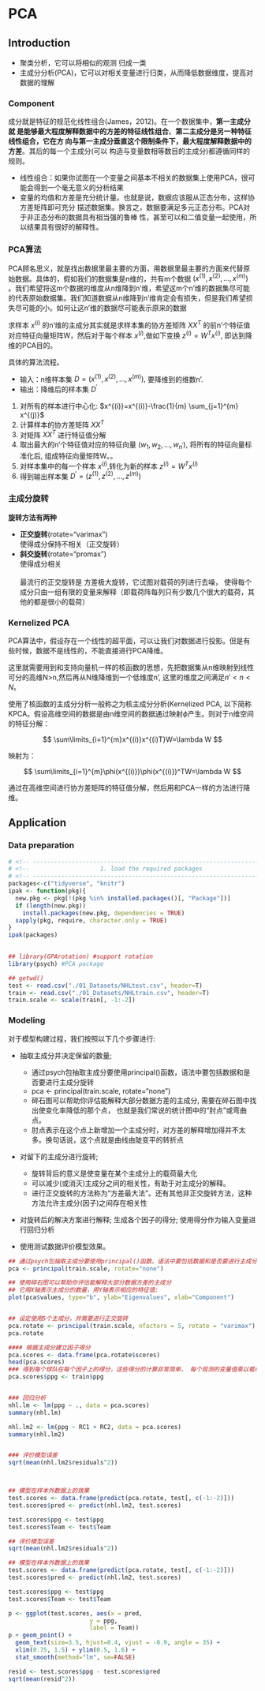 #  PCA


## Introduction

* 聚类分析，它可以将相似的观测 归成一类
* 主成分分析(PCA)，它可以对相关变量进行归类，从而降低数据维度，提高对数据的理解

### Component

成分就是特征的规范化线性组合(James，2012)。在一个数据集中，**第一主成分就 是能够最大程度解释数据中的方差的特征线性组合**。**第二主成分是另一种特征线性组合，它在方 向与第一主成分垂直这个限制条件下，最大程度解释数据中的方差**。其后的每一个主成分(可以 构造与变量数相等数目的主成分)都遵循同样的规则。

* 线性组合：如果你试图在一个变量之间基本不相关的数据集上使用PCA，很可能会得到一个毫无意义的分析结果
* 变量的均值和方差是充分统计量。也就是说，数据应该服从正态分布，这样协方差矩阵即可充分 描述数据集。换言之，数据要满足多元正态分布。PCA对于非正态分布的数据具有相当强的鲁棒 性，甚至可以和二值变量一起使用，所以结果具有很好的解释性。


### PCA算法

PCA顾名思义，就是找出数据里最主要的方面，用数据里最主要的方面来代替原始数据。具体的，假如我们的数据集是n维的，共有m个数据 $(x^{(1)},x^{(2)},...,x^{(m)})$ 。我们希望将这m个数据的维度从n维降到n'维，希望这m个n'维的数据集尽可能的代表原始数据集。我们知道数据从n维降到n'维肯定会有损失，但是我们希望损失尽可能的小。如何让这n'维的数据尽可能表示原来的数据

求样本 $x^{(i)}$ 的n'维的主成分其实就是求样本集的协方差矩阵 $X X^{T}$ 的前n'个特征值对应特征向量矩阵W，然后对于每个样本 $x^{(i)}$,做如下变换 $z^{(i)}=W^{T} x^{(i)},$ 即达到降维的PCA目的。

具体的算法流程。

* 输入：n维样本集 $D=\left(x^{(1)}, x^{(2)}, \ldots, x^{(m)}\right),$ 要降维到的维数n'.
* 输出：降维后的样本集 $D^{\prime}$


1. 对所有的样本进行中心化: $x^{(i)}=x^{(i)}-\frac{1}{m} \sum_{j=1}^{m} x^{(j)}$
2. 计算样本的协方差矩阵 $X X^{T}$
3. 对矩阵 $X X^{T}$ 进行特征值分解
4. 取出最大的n'个特征值对应的特征向量 $\left(w_{1}, w_{2}, \ldots, w_{n^{\prime}}\right),$ 将所有的特征向量标准化后, 组成特征向量矩阵W。。
5. 对样本集中的每一个样本 $x^{(i)}$,转化为新的样本 $z^{(i)}=W^{T} x^{(i)}$
6.  得到输出样本集 $D^{\prime}=\left(z^{(1)}, z^{(2)}, \ldots, z^{(m)}\right)$

### 主成分旋转

**旋转方法有两种**

* **正交旋转**(rotate="varimax")\
  使得成分保持不相关（正交旋转）
* **斜交旋转**(rotate="promax")\
  使得成分相关\
  \
  最流行的正交旋转是 方差极大旋转，它试图对载荷的列进行去噪， 使得每个成分只由一组有限的变量来解释（即载荷阵每列只有少数几个很大的载荷，其他的都是很小的载荷）



### Kernelized PCA

PCA算法中，假设存在一个线性的超平面，可以让我们对数据进行投影。但是有些时候，数据不是线性的，不能直接进行PCA降维。

这里就需要用到和支持向量机一样的核函数的思想，先把数据集从n维映射到线性可分的高维N>n,然后再从N维降维到一个低维度n', 这里的维度之间满足$n'\lt n \lt N$。


使用了核函数的主成分分析一般称之为核主成分分析(Kernelized PCA, 以下简称KPCA。假设高维空间的数据是由n维空间的数据通过映射$\phi$产生。则对于n维空间的特征分解：

$$
\sum\limits_{i=1}^{m}x^{(i)}x^{(i)T}W=\lambda W
$$

映射为：

$$
\sum\limits_{i=1}^{m}\phi(x^{(i)})\phi(x^{(i)})^TW=\lambda W
$$

通过在高维空间进行协方差矩阵的特征值分解，然后用和PCA一样的方法进行降维。


## Application

### Data preparation

```r
# <!-- ---------------------------------------------------------------------- -->
# <!--                    1. load the required packages                       -->
# <!-- ---------------------------------------------------------------------- --> 
packages<-c("tidyverse", "knitr")
ipak <- function(pkg){
  new.pkg <- pkg[!(pkg %in% installed.packages()[, "Package"])]
  if (length(new.pkg)) 
    install.packages(new.pkg, dependencies = TRUE)
  sapply(pkg, require, character.only = TRUE)
}
ipak(packages)

 
## library(GPArotation) #support rotation
library(psych) #PCA package

## getwd()
test <- read.csv("./01_Datasets/NHLtest.csv", header=T)
train <- read.csv("./01_Datasets/NHLtrain.csv", header=T)
train.scale <- scale(train[, -1:-2])
```


### Modeling

对于模型构建过程，我们按照以下几个步骤进行:

* 抽取主成分并决定保留的数量;
    + 通过psych包抽取主成分要使用principal()函数，语法中要包括数据和是否要进行主成分旋转
    + pca <- principal(train.scale, rotate="none")
    + 碎石图可以帮助你评估能解释大部分数据方差的主成分, 需要在碎石图中找出使变化率降低的那个点， 也就是我们常说的统计图中的“肘点”或弯曲点。
    + 肘点表示在这个点上新增加一个主成分时，对方差的解释增加得并不太多。换句话说，这个点就是曲线由陡变平的转折点
    
* 对留下的主成分进行旋转;
    + 旋转背后的意义是使变量在某个主成分上的载荷最大化
    + 可以减少(或消灭)主成分之间的相关性，有助于对主成分的解释。
    + 进行正交旋转的方法称为“方差最大法”。还有其他非正交旋转方法，这种方法允许主成分(因子)之间存在相关性
    
* 对旋转后的解决方案进行解释; 生成各个因子的得分; 使用得分作为输入变量进行回归分析

* 使用测试数据评价模型效果。



```r
## 通过psych包抽取主成分要使用principal()函数，语法中要包括数据和是否要进行主成分旋转:
pca <- principal(train.scale, rotate="none")

## 使用碎石图可以帮助你评估能解释大部分数据方差的主成分
## 它用X轴表示主成分的数量，用Y轴表示相应的特征值:
plot(pca$values, type="b", ylab="Eigenvalues", xlab="Component")


## 设定使用5个主成分，并需要进行正交旋转
pca.rotate <- principal(train.scale, nfactors = 5, rotate = "varimax")
pca.rotate

#### 根据主成分建立因子得分
pca.scores <- data.frame(pca.rotate$scores)
head(pca.scores)
### 得到每个球队在每个因子上的得分，这些得分的计算非常简单， 每个观测的变量值乘以载荷 然后相加即可。现在可以将响应变量(ppg)作为一列加入数据
pca.scores$ppg <- train$ppg


### 回归分析
nhl.lm <- lm(ppg ~ ., data = pca.scores)
summary(nhl.lm)

nhl.lm2 <- lm(ppg ~ RC1 + RC2, data = pca.scores)
summary(nhl.lm2)


### 评价模型误差
sqrt(mean(nhl.lm2$residuals^2))



## 模型在样本外数据上的效果
test.scores <- data.frame(predict(pca.rotate, test[, c(-1:-2)]))
test.scores$pred <- predict(nhl.lm2, test.scores)

test.scores$ppg <- test$ppg
test.scores$Team <- test$Team

## 评价模型误差
sqrt(mean(nhl.lm2$residuals^2))

## 模型在样本外数据上的效果
test.scores <- data.frame(predict(pca.rotate, test[, c(-1:-2)]))
test.scores$pred <- predict(nhl.lm2, test.scores)

test.scores$ppg <- test$ppg
test.scores$Team <- test$Team

p <- ggplot(test.scores, aes(x = pred,
                       y = ppg,
                       label = Team)) 
p + geom_point() + 
  geom_text(size=3.5, hjust=0.4, vjust = -0.9, angle = 35) + 
  xlim(0.75, 1.5) + ylim(0.5, 1.6) +
  stat_smooth(method="lm", se=FALSE)

resid <- test.scores$ppg - test.scores$pred
sqrt(mean(resid^2))
```





